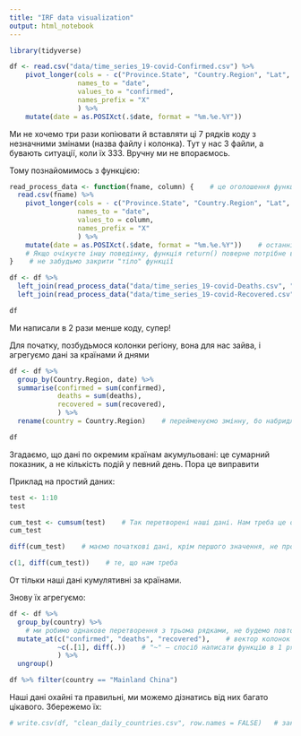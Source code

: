```yaml
---
title: "IRF data visualization"
output: html_notebook
---
```


```r
library(tidyverse)

df <- read.csv("data/time_series_19-covid-Confirmed.csv") %>%
    pivot_longer(cols = - c("Province.State", "Country.Region", "Lat", "Long"),
                 names_to = "date",
                 values_to = "confirmed",
                 names_prefix = "X"
                 ) %>%
    mutate(date = as.POSIXct(.$date, format = "%m.%e.%Y"))
```

Ми не хочемо три рази копіювати й вставляти ці 7 рядків коду з незначними змінами (назва файлу і колонка). Тут у нас 3 файли, а бувають ситуації, коли їх 333. Вручну ми не впораємось. 

Тому познайомимось з функцією:  

```r
read_process_data <- function(fname, column) {    # це оголошення функції: назва function(назва_аргументу1, назва_аргумента2) {}
  read.csv(fname) %>%
    pivot_longer(cols = - c("Province.State", "Country.Region", "Lat", "Long"),
                 names_to = "date",
                 values_to = column,
                 names_prefix = "X"
                 ) %>%
    mutate(date = as.POSIXct(.$date, format = "%m.%e.%Y"))    # останній результат функція повертає.
    # Якщо очікуєте іншу поведінку, функція return() поверне потрібне вам значення: return(5) —і функція поверне 5
}    # не забудьмо закрити "тіло" функції

df <- df %>%
  left_join(read_process_data("data/time_series_19-covid-Deaths.csv", "deaths")) %>%
  left_join(read_process_data("data/time_series_19-covid-Recovered.csv", "recovered"))

df
```

Ми написали в 2 рази менше коду, супер!  

Для початку, позбудьмося колонки регіону, вона для нас зайва, і агрегуємо дані за країнами й днями
```r
df <- df %>%
  group_by(Country.Region, date) %>%
  summarise(confirmed = sum(confirmed),
            deaths = sum(deaths),
            recovered = sum(recovered),
            ) %>%
  rename(country = Country.Region)    # перейменуємо змінну, бо набридло писати її довгу назву

df
```
Згадаємо, що дані по окремим країнам акумульовані: це сумарний показник, а не кількість подій у певний день. Пора це виправити

Приклад на простий даних:
```r
test <- 1:10
test

cum_test <- cumsum(test)    # Так перетворені наші дані. Нам треба це обернути
cum_test

diff(cum_test)    # маємо початкові дані, крім першого значення, не проблема

c(1, diff(cum_test))    # те, що нам треба
```

От тільки наші дані кумулятивні за країнами.

Знову їх агрегуємо:
```r
df <- df %>%
  group_by(country) %>%
    # ми робимо однакове перетворення з трьома рядками, не будемо повторюватись за допомогою mutate_at
  mutate_at(c("confirmed", "deaths", "recovered"),    # вектор колонок
            ~c(.[1], diff(.))    # "~" — спосіб написати функцію в 1 рядок, аргумент це крапка
            ) %>%
  ungroup()

df %>% filter(country == "Mainland China")
```
Наші дані охайні та правильні, ми можемо дізнатись від них багато цікавого. Збережемо їх:
```r
# write.csv(df, "clean_daily_countries.csv", row.names = FALSE)   # закоментуйте, аби ненароком не переписати чисті дані
```



